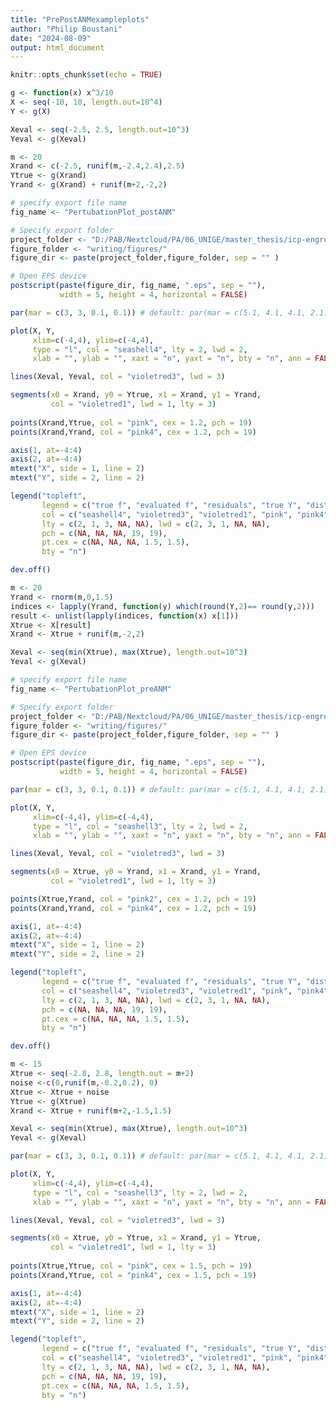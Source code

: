 ```yaml
---
title: "PrePostANMexampleplots"
author: "Philip Boustani"
date: "2024-08-09"
output: html_document
---
```


```r
knitr::opts_chunk$set(echo = TRUE)
```

```r
g <- function(x) x^3/10
X <- seq(-10, 10, length.out=10^4)
Y <- g(X)
```


```r
Xeval <- seq(-2.5, 2.5, length.out=10^3)
Yeval <- g(Xeval)

m <- 20
Xrand <- c(-2.5, runif(m,-2.4,2.4),2.5)
Ytrue <- g(Xrand)
Yrand <- g(Xrand) + runif(m+2,-2,2)
```


```r
# specify export file name
fig_name <- "PertubationPlot_postANM"

# Specify export folder
project_folder <- "D:/PAB/Nextcloud/PA/06_UNIGE/master_thesis/icp-engression/"
figure_folder <- "writing/figures/"
figure_dir <- paste(project_folder,figure_folder, sep = "" )

# Open EPS device
postscript(paste(figure_dir, fig_name, ".eps", sep = ""),
           width = 5, height = 4, horizontal = FALSE)

par(mar = c(3, 3, 0.1, 0.1)) # default: par(mar = c(5.1, 4.1, 4.1, 2.1))   

plot(X, Y, 
     xlim=c(-4,4), ylim=c(-4,4), 
     type = "l", col = "seashell4", lty = 2, lwd = 2, 
     xlab = "", ylab = "", xaxt = "n", yaxt = "n", bty = "n", ann = FALSE)

lines(Xeval, Yeval, col = "violetred3", lwd = 3)

segments(x0 = Xrand, y0 = Ytrue, x1 = Xrand, y1 = Yrand, 
         col = "violetred1", lwd = 1, lty = 3)
  
points(Xrand,Ytrue, col = "pink", cex = 1.2, pch = 19)
points(Xrand,Yrand, col = "pink4", cex = 1.2, pch = 19)

axis(1, at=-4:4)
axis(2, at=-4:4)
mtext("X", side = 1, line = 2)
mtext("Y", side = 2, line = 2)

legend("topleft", 
       legend = c("true f", "evaluated f", "residuals", "true Y", "distorted Y"), 
       col = c("seashell4", "violetred3", "violetred1", "pink", "pink4"), 
       lty = c(2, 1, 3, NA, NA), lwd = c(2, 3, 1, NA, NA), 
       pch = c(NA, NA, NA, 19, 19), 
       pt.cex = c(NA, NA, NA, 1.5, 1.5), 
       bty = "n")

dev.off()
```


```r
m <- 20
Yrand <- rnorm(m,0,1.5)
indices <- lapply(Yrand, function(y) which(round(Y,2)== round(y,2)))
result <- unlist(lapply(indices, function(x) x[1]))
Xtrue <- X[result]
Xrand <- Xtrue + runif(m,-2,2)

Xeval <- seq(min(Xtrue), max(Xtrue), length.out=10^3)
Yeval <- g(Xeval)
```


```r
# specify export file name
fig_name <- "PertubationPlot_preANM"

# Specify export folder
project_folder <- "D:/PAB/Nextcloud/PA/06_UNIGE/master_thesis/icp-engression/"
figure_folder <- "writing/figures/"
figure_dir <- paste(project_folder,figure_folder, sep = "" )

# Open EPS device
postscript(paste(figure_dir, fig_name, ".eps", sep = ""),
           width = 5, height = 4, horizontal = FALSE)

par(mar = c(3, 3, 0.1, 0.1)) # default: par(mar = c(5.1, 4.1, 4.1, 2.1))   

plot(X, Y, 
     xlim=c(-4,4), ylim=c(-4,4), 
     type = "l", col = "seashell3", lty = 2, lwd = 2, 
     xlab = "", ylab = "", xaxt = "n", yaxt = "n", bty = "n", ann = FALSE)

lines(Xeval, Yeval, col = "violetred3", lwd = 3)

segments(x0 = Xtrue, y0 = Yrand, x1 = Xrand, y1 = Yrand,
         col = "violetred1", lwd = 1, lty = 3)

points(Xtrue,Yrand, col = "pink2", cex = 1.2, pch = 19)
points(Xrand,Yrand, col = "pink4", cex = 1.2, pch = 19)

axis(1, at=-4:4)
axis(2, at=-4:4)
mtext("X", side = 1, line = 2)
mtext("Y", side = 2, line = 2)

legend("topleft", 
       legend = c("true f", "evaluated f", "residuals", "true Y", "distorted Y"), 
       col = c("seashell4", "violetred3", "violetred1", "pink", "pink4"), 
       lty = c(2, 1, 3, NA, NA), lwd = c(2, 3, 1, NA, NA), 
       pch = c(NA, NA, NA, 19, 19), 
       pt.cex = c(NA, NA, NA, 1.5, 1.5), 
       bty = "n")

dev.off()
```







```r
m <- 15
Xtrue <- seq(-2.8, 2.8, length.out = m+2)
noise <-c(0,runif(m,-0.2,0.2), 0)
Xtrue <- Xtrue + noise
Ytrue <- g(Xtrue)
Xrand <- Xtrue + runif(m+2,-1.5,1.5)

Xeval <- seq(min(Xtrue), max(Xtrue), length.out=10^3)
Yeval <- g(Xeval)

par(mar = c(3, 3, 0.1, 0.1)) # default: par(mar = c(5.1, 4.1, 4.1, 2.1))   

plot(X, Y, 
     xlim=c(-4,4), ylim=c(-4,4), 
     type = "l", col = "seashell3", lty = 2, lwd = 2, 
     xlab = "", ylab = "", xaxt = "n", yaxt = "n", bty = "n", ann = FALSE)

lines(Xeval, Yeval, col = "violetred3", lwd = 3)

segments(x0 = Xtrue, y0 = Ytrue, x1 = Xrand, y1 = Ytrue, 
         col = "violetred1", lwd = 1, lty = 3)
  
points(Xtrue,Ytrue, col = "pink", cex = 1.5, pch = 19)
points(Xrand,Ytrue, col = "pink4", cex = 1.5, pch = 19)

axis(1, at=-4:4)
axis(2, at=-4:4)
mtext("X", side = 1, line = 2)
mtext("Y", side = 2, line = 2)

legend("topleft", 
       legend = c("true f", "evaluated f", "residuals", "true Y", "distorted Y"), 
       col = c("seashell4", "violetred3", "violetred1", "pink", "pink4"), 
       lty = c(2, 1, 3, NA, NA), lwd = c(2, 3, 1, NA, NA), 
       pch = c(NA, NA, NA, 19, 19), 
       pt.cex = c(NA, NA, NA, 1.5, 1.5), 
       bty = "n")
```
